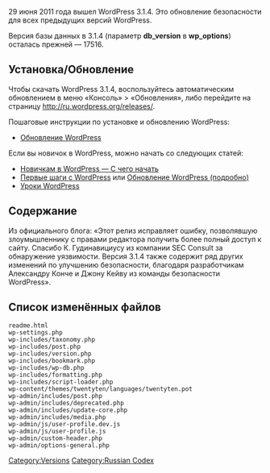 {{Languages|
{{en|Version 3.1.4}}
{{th|รุ่น_3.1.4}}
{{zh-cn|3.1.4 版本}}
{{ru|Версия 3.1.4}}
}}

29 июня 2011 года вышел WordPress 3.1.4. Это обновление безопасности для всех предыдущих версий WordPress.

Версия базы данных в 3.1.4 (параметр '''db_version''' в '''wp_options''') осталась прежней — 17516.

==Установка/Обновление==
Чтобы скачать WordPress 3.1.4, воспользуйтесь автоматическим обновлением в меню «Консоль» > «Обновления», либо перейдите на страницу http://ru.wordpress.org/releases/.

Пошаговые инструкции по установке и обновлению WordPress:

* [[Обновление WordPress]]

Если вы новичок в WordPress, можно начать со следующих статей:
* [[Новичкам в WordPress — С чего начать]]
* [[Первые шаги с WordPress]] или [[Обновление WordPress (подробно)]]
* [[WordPress Lessons|Уроки WordPress]]

== Содержание ==
Из официального блога: «Этот релиз исправляет ошибку, позволявшую злоумышленнику с правами редактора получить более полный доступ к сайту. Спасибо К. Гудинавициусу из компании SEC Consult за обнаружение уязвимости. Версия 3.1.4 также содержит ряд других изменений по улучшению безопасности, благодаря разработчикам Александру Конче и Джону Кейву из команды безопасности WordPress».

==Список изменённых файлов==
<pre>
readme.html
wp-settings.php
wp-includes/taxonomy.php
wp-includes/post.php
wp-includes/version.php
wp-includes/bookmark.php
wp-includes/wp-db.php
wp-includes/formatting.php
wp-includes/script-loader.php
wp-content/themes/twentyten/languages/twentyten.pot
wp-admin/includes/post.php
wp-admin/includes/deprecated.php
wp-admin/includes/update-core.php
wp-admin/includes/media.php
wp-admin/js/user-profile.dev.js
wp-admin/js/user-profile.js
wp-admin/custom-header.php
wp-admin/options-general.php
</pre>

{{Versions}}

[[Category:Versions]]
[[Category:Russian Codex]]